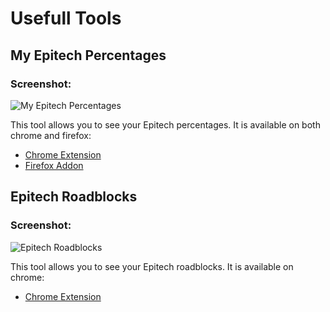 # Usefull Tools

## My Epitech Percentages

### Screenshot:

![My Epitech Percentages](https://lh3.googleusercontent.com/rKN7Doev8-LkyUrEWwlw8rrPigQYKgLPnq-I1sfpuoSNZFUbJpEtaAbi4lIzdp6JAxl4ZoCl43nli2M4_NzmntC9=w640-h400-e365-rj-sc0x00ffffff)

This tool allows you to see your Epitech percentages. It is available on both chrome and firefox:
- [Chrome Extension](https://chrome.google.com/webstore/detail/my-epitech-percentages/hepfpnmpnjacajnfkpmmmhhbiaggddin)
- [Firefox Addon](https://addons.mozilla.org/fr/firefox/addon/my-epitech-percentages/)


## Epitech Roadblocks

### Screenshot:

![Epitech Roadblocks](https://lh3.googleusercontent.com/0mUyvYCzsl-UYpYCv4qFecdGvoSH7q3XxpP5UZJkcob-QII3RvxRSpFdGMd6EiPVZwCzOPQbVYYe2G10EMrA_aXv=w640-h400-e365-rj-sc0x00ffffff)

This tool allows you to see your Epitech roadblocks. It is available on chrome:
- [Chrome Extension](https://chrome.google.com/webstore/detail/epitech-roadblock/foapohjmcdnoijommffjdbefjpakplej?hl=fr)

